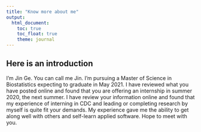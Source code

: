 ```yaml
---
title: "Know more about me"
output: 
  html_document:
    toc: true
    toc_float: true
    theme: journal
---
```


## Here is an introduction 

I’m Jin Ge. You can call me Jin. I’m pursuing a Master of Science in Biostatistics expecting to graduate in May 2021. I have reviewed what you have posted online and found that you are offering an internship in summer 2020, the next summer. I have review your information online and found that my experience of interning in CDC and leading or completing research by myself is quite fit your demands. My experience gave me the ability to get along well with others and self-learn applied software. Hope to meet with you.

